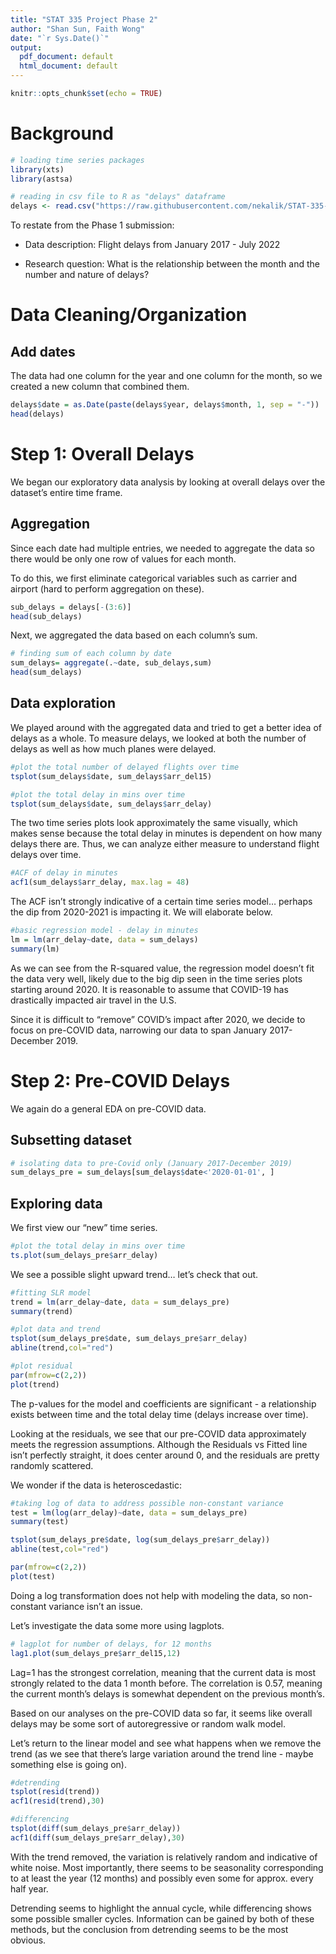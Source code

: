 ```yaml
---
title: "STAT 335 Project Phase 2"
author: "Shan Sun, Faith Wong"
date: "`r Sys.Date()`"
output:
  pdf_document: default
  html_document: default
---
```


```r
knitr::opts_chunk$set(echo = TRUE)
```

# Background

```r
# loading time series packages
library(xts)
library(astsa)
```

```r
# reading in csv file to R as "delays" dataframe
delays <- read.csv("https://raw.githubusercontent.com/nekalik/STAT-335-Project/main/Airline_Delay_Cause.csv")
```

To restate from the Phase 1 submission:

- Data description: Flight delays from January 2017 - July 2022

- Research question: What is the relationship between the month and the number and nature of delays?

# Data Cleaning/Organization

## Add dates

The data had one column for the year and one column for the month, so we created a new column that combined them.

```R
delays$date = as.Date(paste(delays$year, delays$month, 1, sep = "-"))
head(delays)
```

# Step 1: Overall Delays

We began our exploratory data analysis by looking at overall delays over the dataset's entire time frame. 

## Aggregation

Since each date had multiple entries, we needed to aggregate the data so there would be only one row of values for each month. 

To do this, we first eliminate categorical variables such as carrier and airport (hard to perform aggregation on these).

```R
sub_delays = delays[-(3:6)]
head(sub_delays)
```

Next, we aggregated the data based on each column's sum.

```R
# finding sum of each column by date
sum_delays= aggregate(.~date, sub_delays,sum)
head(sum_delays)
```

## Data exploration

We played around with the aggregated data and tried to get a better idea of delays as a whole. To measure delays, we looked at both the number of delays as well as how much planes were delayed.

```r
#plot the total number of delayed flights over time
tsplot(sum_delays$date, sum_delays$arr_del15)

#plot the total delay in mins over time
tsplot(sum_delays$date, sum_delays$arr_delay)
```

The two time series plots look approximately the same visually, which makes sense because the total delay in minutes is dependent on how many delays there are. Thus, we can analyze either measure to understand flight delays over time.

```r
#ACF of delay in minutes
acf1(sum_delays$arr_delay, max.lag = 48)
```

The ACF isn't strongly indicative of a certain time series model... perhaps the dip from 2020-2021 is impacting it. We will elaborate below.

```r
#basic regression model - delay in minutes
lm = lm(arr_delay~date, data = sum_delays)
summary(lm)
```

As we can see from the R-squared value, the regression model doesn't fit the data very well, likely due to the big dip seen in the time series plots starting around 2020. It is reasonable to assume that COVID-19 has drastically impacted air travel in the U.S. 

Since it is difficult to "remove" COVID's impact after 2020, we decide to focus on pre-COVID data, narrowing our data to span January 2017-December 2019.

# Step 2: Pre-COVID Delays

We again do a general EDA on pre-COVID data.

## Subsetting dataset

```R
# isolating data to pre-Covid only (January 2017-December 2019)
sum_delays_pre = sum_delays[sum_delays$date<'2020-01-01', ]
```

## Exploring data

We first view our "new" time series.

```r
#plot the total delay in mins over time
ts.plot(sum_delays_pre$arr_delay)
```

We see a possible slight upward trend... let's check that out.

```R
#fitting SLR model
trend = lm(arr_delay~date, data = sum_delays_pre)
summary(trend)

#plot data and trend
tsplot(sum_delays_pre$date, sum_delays_pre$arr_delay)
abline(trend,col="red")

#plot residual
par(mfrow=c(2,2)) 
plot(trend)
```

The p-values for the model and coefficients are significant - a relationship exists between time and the total delay time (delays increase over time). 

Looking at the residuals, we see that our pre-COVID data approximately meets the regression assumptions. Although the Residuals vs Fitted line isn't perfectly straight, it does center around 0, and the residuals are pretty randomly scattered. 

We wonder if the data is heteroscedastic:

```R
#taking log of data to address possible non-constant variance
test = lm(log(arr_delay)~date, data = sum_delays_pre)
summary(test)

tsplot(sum_delays_pre$date, log(sum_delays_pre$arr_delay))
abline(test,col="red")

par(mfrow=c(2,2)) 
plot(test)
```

Doing a log transformation does not help with modeling the data, so non-constant variance isn't an issue.

Let's investigate the data some more using lagplots.

```R
# lagplot for number of delays, for 12 months
lag1.plot(sum_delays_pre$arr_del15,12)
```
Lag=1 has the strongest correlation, meaning that the current data is most strongly related to the data 1 month before. The correlation is 0.57, meaning the current month's delays is somewhat dependent on the previous month's. 

Based on our analyses on the pre-COVID data so far, it seems like overall delays may be some sort of autoregressive or random walk model.

Let's return to the linear model and see what happens when we remove the trend (as we see that there's large variation around the trend line - maybe something else is going on).

```R
#detrending
tsplot(resid(trend))
acf1(resid(trend),30)
```

```R
#differencing
tsplot(diff(sum_delays_pre$arr_delay))
acf1(diff(sum_delays_pre$arr_delay),30)
```

With the trend removed, the variation is relatively random and indicative of white noise. Most importantly, there seems to be seasonality corresponding to at least the year (12 months) and possibly even some for approx. every half year.

Detrending seems to highlight the annual cycle, while differencing shows some possible smaller cycles. Information can be gained by both of these methods, but the conclusion from detrending seems to be the most obvious.
